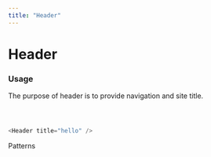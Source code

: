 ```yaml
---
title: "Header"
---
```


<!-- // import { Link } from "gatsby";

// import Layout from "./layout";
// import Header from "./header";
// import SEO from "./seo";
// import { LiveProvider, LiveEditor, LiveError, LivePreview } from "react-live";

// <SEO title="Home" keywords={["gatsby", "application", "react"]} /> -->


# Header

### Usage

The purpose of header is to provide navigation and site title.

<div style={{ maxWidth: "600px", marginBottom: "1.45rem" }}>
  <Header />
</div>

```js
<Header title="hello" />
```

<Link to="/patterns">Patterns</Link>

<!--
### Demo

<div style={{ maxWidth: "600px", marginBottom: "1.45rem" }}>
  <Header />
</div>

```js react-live

<Header title="hello" />
```

<LiveProvider code="<strong>Hey!</strong>">
  <LiveEditor />
  <LiveError />
  <LivePreview />
</LiveProvider> -->
